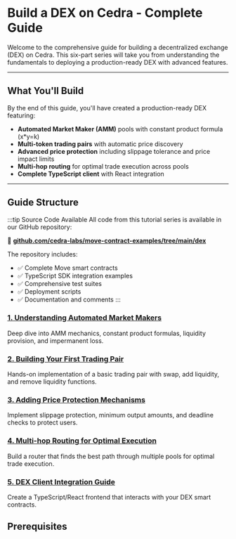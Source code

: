 # Build a DEX on Cedra - Complete Guide

Welcome to the comprehensive guide for building a decentralized exchange (DEX) on Cedra. This six-part series will take you from understanding the fundamentals to deploying a production-ready DEX with advanced features.

---

## What You'll Build

By the end of this guide, you'll have created a production-ready DEX featuring:
- **Automated Market Maker (AMM)** pools with constant product formula (x*y=k)
- **Multi-token trading pairs** with automatic price discovery
- **Advanced price protection** including slippage tolerance and price impact limits
- **Multi-hop routing** for optimal trade execution across pools
- **Complete TypeScript client** with React integration

---

## Guide Structure

:::tip Source Code Available
All code from this tutorial series is available in our GitHub repository:

🔗 **[github.com/cedra-labs/move-contract-examples/tree/main/dex](https://github.com/cedra-labs/move-contract-examples/tree/main/dex)**

The repository includes:
- ✅ Complete Move smart contracts
- ✅ TypeScript SDK integration examples  
- ✅ Comprehensive test suites
- ✅ Deployment scripts
- ✅ Documentation and comments
:::

### [1. Understanding Automated Market Makers](./dex/understanding-amm)
Deep dive into AMM mechanics, constant product formulas, liquidity provision, and impermanent loss.

### [2. Building Your First Trading Pair](./dex/first-trading-pair)
Hands-on implementation of a basic trading pair with swap, add liquidity, and remove liquidity functions.

### [3. Adding Price Protection Mechanisms](./dex/price-protection)
Implement slippage protection, minimum output amounts, and deadline checks to protect users.

### [4. Multi-hop Routing for Optimal Execution](./dex/multi-hop-routing)
Build a router that finds the best path through multiple pools for optimal trade execution.

### [5. DEX Client Integration Guide](./dex/client-integration)
Create a TypeScript/React frontend that interacts with your DEX smart contracts.


## Prerequisites

<CardList>
  <CardList.Card 
    title="Development Environment" 
    description="Install Rust, Node.js, and the Cedra CLI following our setup guide"
    to="/getting-started/libs"
  />
  <CardList.Card 
    title="Test Tokens" 
    description="Get testnet tokens from our faucet to deploy and test your DEX"
    to="/getting-started/faucet"
  />
  <CardList.Card 
    title="Move Basics" 
    description="Understand Move fundamentals - the smart contract language powering Cedra"
    to="/move"
  />
</CardList>
<!-- ## Prerequisites

Before starting this guide, ensure you have:
- ✅ [Installed Rust and Node.js](/getting-started/libs)
- ✅ [Installed the Cedra CLI](/getting-started/cli)
- ✅ [Obtained test tokens from the faucet](/getting-started/faucet)
- ✅ Basic understanding of [Move programming fundamentals](/move) -->

---

## Ready to Build the Future of DeFi?

By the end, you'll have the knowledge and code to compete with established DEXs while leveraging Cedra's superior performance and cost efficiency.

Start with [Understanding Automated Market Makers](./dex/understanding-amm) →

Or jump directly to the [complete source code](https://github.com/cedra-labs/move-contract-examples/tree/main/dex) to see the full implementation.